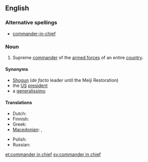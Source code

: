 ==English==

===Alternative spellings===
* [[commander-in-chief]]

===Noun===
{{en-noun|sg=[[commander]] [[in]] [[chief]]|commanders in chief}}

# Supreme [[commander]] of the [[armed forces]] of an entire [[country]].

====Synonyms====
* [[Shogun]] (''de facto'' leader until the Meiji Restoration)
* the [[US]] [[president]]
* a [[generalissimo]]

====Translations====
{{trans-top|Supreme commander of the armed forces of an entire country}}
* Dutch: {{t+|nl|opperbevelhebber|m}}
* Finnish: {{t-|fi|puolustusvoimain ylipäällikkö}}
* Greek: {{t|el|αρχιστράτηγος|m|sc=Grek}}
* [[Macedonian]]: {{t|mk|главен командант|m|tr=gláven komandánt|sc=Cyrl|xs=Macedonian}},  {{t|mk|врховен командант|m|tr=v'rhoven komandánt|sc=Cyrl|xs=Macedonian}}
{{trans-mid}}
* Polish: {{t-|pl|naczelny wódz|m}}
* Russian: {{t+|ru|главнокомандующий|m|tr=glavnokomándujuščij|sc=Cyrl}}
{{trans-bottom}}

[[et:commander in chief]]
[[sv:commander in chief]]